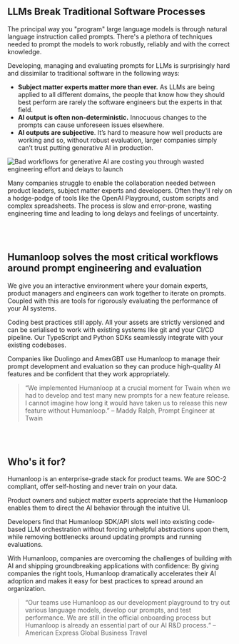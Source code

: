 ## LLMs Break Traditional Software Processes

The principal way you "program" large language models is through natural language instruction called prompts. There's a plethora of techniques needed to prompt the models to work robustly, reliably and with the correct knowledge.

Developing, managing and evaluating prompts for LLMs is surprisingly hard and dissimilar to traditional software in the following ways:

- **Subject matter experts matter more than ever.** As LLMs are being applied to all different domains, the people that know how they should best perform are rarely the software engineers but the experts in that field.
- **AI output is often non-deterministic.** Innocuous changes to the prompts can cause unforeseen issues elsewhere.
- **AI outputs are subjective**. It’s hard to measure how well products are working and so, without robust evaluation, larger companies simply can’t trust putting generative AI in production.

<Frame caption="Bad workflows for generative AI are costing you through wasted engineering effort and delays to launch">

![Bad workflows for generative AI are costing you through wasted engineering effort and delays to launch](../../assets/images/480eff9-Screenshot_2024-04-04_at_21.02.28.png)

</Frame>

Many companies struggle to enable the collaboration needed between product leaders, subject matter experts and developers. Often they'll rely on a hodge-podge of tools like the OpenAI Playground, custom scripts and complex spreadsheets. The process is slow and error-prone, wasting engineering time and leading to long delays and feelings of uncertainty.

<br />

<br />

## Humanloop solves the most critical workflows around prompt engineering and evaluation

We give you an interactive environment where your domain experts, product managers and engineers can work together to iterate on prompts. Coupled with this are tools for rigorously evaluating the performance of your AI systems.

Coding best practices still apply. All your assets are strictly versioned and can be serialised to work with existing systems like git and your CI/CD pipeline. Our TypeScript and Python SDKs seamlessly integrate with your existing codebases.

Companies like Duolingo and AmexGBT use Humanloop to manage their prompt development and evaluation so they can produce high-quality AI features and be confident that they work appropriately.

> “We implemented Humanloop at a crucial moment for Twain when we had to develop and test many new prompts for a new feature release. I cannot imagine how long it would have taken us to release this new feature without Humanloop.” – Maddy Ralph, Prompt Engineer at Twain

<br />

<br />

## Who's it for?

Humanloop is an enterprise-grade stack for product teams. We are SOC-2 compliant, offer self-hosting and never train on your data.

Product owners and subject matter experts appreciate that the Humanloop enables them to direct the AI behavior through the intuitive UI.

Developers find that Humanloop SDK/API slots well into existing code-based LLM orchestration without forcing unhelpful abstractions upon them, while removing bottlenecks around updating prompts and running evaluations.

With Humanloop, companies are overcoming the challenges of building with AI and shipping groundbreaking applications with confidence: By giving companies the right tools, Humanloop dramatically accelerates their AI adoption and makes it easy for best practices to spread around an organization.

> “Our teams use Humanloop as our development playground to try out various language models, develop our prompts, and test performance. We are still in the official onboarding process but Humanloop is already an essential part of our AI R&D process.“ – American Express Global Business Travel
